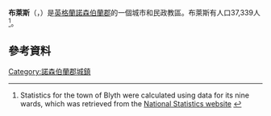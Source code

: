 {{Infobox UK place
| static_image_name = Blyth town centre.JPG
| static_image_alt = 
| static_image_caption = 
| country = England
| official_name = Blyth
| latitude = 55.126
| longitude = -1.514
| label_position = left
| population = 37,339
| population_ref = ''(2011)''
| civil_parish = Blyth
| unitary_england = [[Northumberland_County_Council|Northumberland]]
| lieutenancy_england = [[諾森伯蘭|諾森伯蘭]]
| region = North East England
| constituency_westminster = 
| post_town = BLYTH
| postcode_district = NE24
| postcode_area = NE
| dial_code = 01670
| os_grid_reference = NZ310814
| london_distance_mi = 300
| london_distance = [[Boxing_the_compass|SSE]]
}}
'''布萊斯'''（{{lang-en|Blyth}}，{{IPAc-en|ˈ|b|l|aɪ|ð}}）是[[英格蘭|英格蘭]][[諾森伯蘭郡|諾森伯蘭郡]]的一個城市和民政教區。布萊斯有人口37,339人<ref name="NatStats">Statistics for the town of Blyth were calculated using data for its nine wards, which was retrieved from the [http://www.statistics.gov.uk/ National Statistics website] {{Wayback|url=http://www.statistics.gov.uk/ |date=20090313120701 }}</ref>。
==參考資料==
{{Reflist}}
[[Category:諾森伯蘭郡城鎮|Category:諾森伯蘭郡城鎮]]